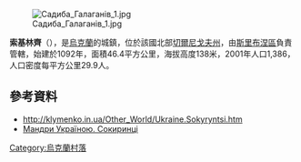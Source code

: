 [[Image:Садиба_Галаганiв_1.jpg|right]]

{{coord|50|41|55|N|32|47|30|E|scale:20000|display=title}}

'''索基林齊'''（{{lang-uk|Сокиринці}}），是[[烏克蘭|烏克蘭]]的城鎮，位於該國北部[[切爾尼戈夫州|切爾尼戈夫州]]，由[[斯里布涅區|斯里布涅區]]負責管轄，始建於1092年，面積46.4平方公里，海拔高度138米，2001年人口1,386，人口密度每平方公里29.9人。

==參考資料==
* http://klymenko.in.ua/Other_World/Ukraine.Sokyryntsi.htm {{Wayback|url=http://klymenko.in.ua/Other_World/Ukraine.Sokyryntsi.htm |date=20161012182525 }}
* [http://tutbuv.com/?p=1850 Мандри Україною. Сокиринці] {{Wayback|url=http://tutbuv.com/?p=1850 |date=20201126161054 }}

{{Ukraine-geo-stub}}
[[Category:烏克蘭村落|Category:烏克蘭村落]]